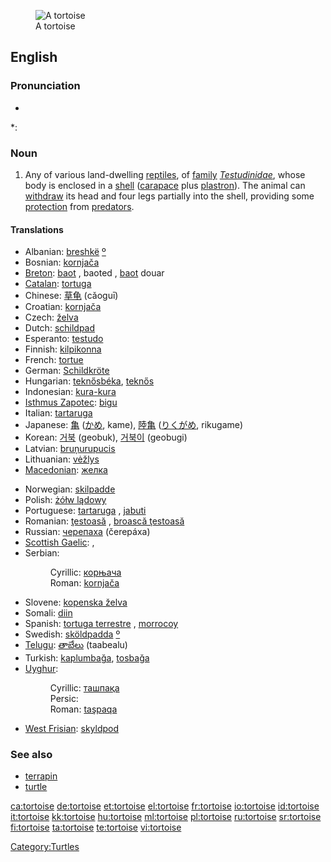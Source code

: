{{wikipedia}}
[[Image:Aldabra.giant.tortoise.arp.jpg|thumb|A tortoise]]
==English==

===Pronunciation===
* {{audio|en-us-tortoise.ogg|Audio (US)}}

*: {{rhymes|ɔː(r)təs}}

===Noun===
{{en-noun}}

# Any of various land-dwelling [[reptile]]s, of [[family]] ''[[Testudinidae]]'', whose body is enclosed in a [[shell]] ([[carapace]] plus [[plastron]]).  The animal can [[withdraw]] its head and four legs partially into the shell, providing some [[protection]] from [[predator]]s.

====Translations====
{{trans-top|land-dwelling reptile}}
* Albanian: [[breshkë]] [[:sq:breshkë|º]] {{f}}
* Bosnian: [[kornjača]] {{f}}
* [[Breton]]: [[baot]] {{f}}, baoted {{p}}, [[baot]] douar
* [[Catalan]]: [[tortuga]] {{f}}
* Chinese: [[草龟]] (cǎoguī)
* Croatian: [[kornjača]] {{f}}
* Czech: [[želva]]
* Dutch: [[schildpad]] {{f}}
* Esperanto: [[testudo]]
* Finnish: [[kilpikonna]]
* French: [[tortue]] {{f}}
* German: [[Schildkröte]] {{f}}
* Hungarian: [[teknősbéka]], [[teknős]]
* Indonesian: [[kura-kura]]
* [[Isthmus Zapotec]]: [[bigu]]
* Italian: [[tartaruga]] {{f}}
* Japanese: [[亀]] ([[かめ]], kame), [[陸亀]] ([[りくがめ]], rikugame)
* Korean: [[거북]] (geobuk), [[거북이]] (geobugi)
* Latvian: [[bruņurupucis]] {{m}}
* Lithuanian: [[vėžlys]] {{m}}
* [[Macedonian]]: [[желка]] {{f}}
{{trans-mid}}
* Norwegian: [[skilpadde]]
* Polish: [[żółw lądowy]] {{m}}
* Portuguese: [[tartaruga]] {{f}}, [[jabuti]] {{m}}
* Romanian: [[ţestoasă]] {{f}}, [[broască ţestoasă]] {{f}}
* Russian: [[черепаха]] (čerepáxa) {{f}}
* [[Scottish Gaelic]]: {{t-|gd|crùban-coille|m}}, {{t-|gd|sligeanach|m}}
* Serbian:
*: Cyrillic: [[корњача]] {{f}}
*: Roman: [[kornjača#Serbian|kornjača]] {{f}}
* Slovene: [[kopenska želva]] {{f}}
* Somali: [[diin]]
* Spanish: [[tortuga terrestre]] {{f}}, [[morrocoy]] {{m}} {{italbrac|Venezuela}}
* Swedish: [[sköldpadda]] [[:sv:sköldpadda|º]]
* [[Telugu]]: [[తాబేలు]] (taabealu)
* Turkish: [[kaplumbağa]], [[tosbağa]]
* [[Uyghur]]:
*: Cyrillic: [[ташпақа]]
*: Persic: {{fa-Arab|[[تاشپاقا]]}}
*: Roman: [[taşpak̡a|taşpaqa]]
* [[West Frisian]]: [[skyldpod]]
{{trans-bottom}}

===See also===
* [[terrapin]]
* [[turtle]]

[[Category:Turtles]]

[[ca:tortoise]]
[[de:tortoise]]
[[et:tortoise]]
[[el:tortoise]]
[[fr:tortoise]]
[[io:tortoise]]
[[id:tortoise]]
[[it:tortoise]]
[[kk:tortoise]]
[[hu:tortoise]]
[[ml:tortoise]]
[[pl:tortoise]]
[[ru:tortoise]]
[[sr:tortoise]]
[[fi:tortoise]]
[[ta:tortoise]]
[[te:tortoise]]
[[vi:tortoise]]